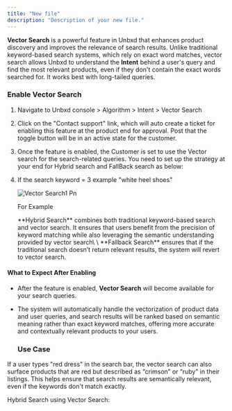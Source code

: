 ```yaml
---
title: "New file"
description: "Description of your new file."
---
```


**Vector Search** is a powerful feature in Unbxd that enhances product discovery and improves the relevance of search results. Unlike traditional keyword-based search systems, which rely on exact word matches, vector search allows Unbxd to understand the **Intent** behind a user's query and find the most relevant products, even if they don't contain the exact words searched for. It works best with long-tailed queries.

### Enable Vector Search

1. Navigate to Unbxd console \> Algorithm \> Intent \> Vector Search
2. Click on the "Contact support" link, which will auto create a ticket for enabling this feature at the product end for approval. Post that the toggle button will be in an active state for the customer.
3. Once the feature is enabled, the Customer is set to use the Vector search for the search-related queries. You need to set up the strategy at your end for Hybrid search and FallBack search as below:
4. If the search keyword = 3 example "white heel shoes"

   ![Vector Search1 Pn](/images/VectorSearch1.png)

   For Example

   <Info>
     **Hybrid Search** combines both traditional keyword-based search and vector search. It ensures that users benefit from the precision of keyword matching while also leveraging the semantic understanding provided by vector search\
     \
     **Fallback Search** ensures that if the traditional search doesn’t return relevant results, the system will revert to vector search.
   </Info>

#### What to Expect After Enabling

- After the feature is enabled, **Vector Search** will become available for your search queries.
- The system will automatically handle the vectorization of product data and user queries, and search results will be ranked based on semantic meaning rather than exact keyword matches, offering more accurate and contextually relevant products to your users.

  ### Use Case

If a user types "red dress" in the search bar, the vector search can also surface products that are red but described as “crimson” or “ruby” in their listings. This helps ensure that search results are semantically relevant, even if the keywords don't match exactly.

Hybrid Search using Vector Search: